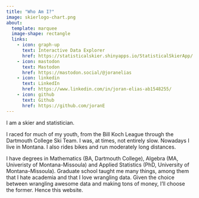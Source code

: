 ```yaml
---
title: "Who Am I?"
image: skierlogo-chart.png
about:
  template: marquee
  image-shape: rectangle
  links:
    - icon: graph-up
      text: Interactive Data Explorer
      href: https://statisticalskier.shinyapps.io/StatisticalSkierApp/
    - icon: mastodon
      text: Mastodon
      href: https://mastodon.social/@joranelias
    - icon: linkedin
      text: LinkedIn
      href: https://www.linkedin.com/in/joran-elias-ab1548255/
    - icon: github
      text: Github
      href: https://github.com/joranE
---
```


I am a skier and statistician.

I raced for much of my youth, from the Bill Koch League through the Dartmouth College Ski Team. I was, at times, not entirely slow. Nowadays I live in Montana. I also rides bikes and run moderately long distances.

I have degrees in Mathematics (BA, Dartmouth College), Algebra (MA, Univeristy of Montana-Missoula) and Applied Statistics (PhD, University of Montana-Missoula). Graduate school taught me many things, among them that I hate academia and that I love wrangling data. Given the choice between wrangling awesome data and making tons of money, I’ll choose the former. Hence this website.